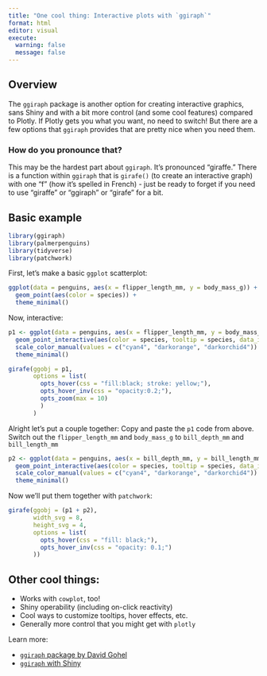```yaml
---
title: "One cool thing: Interactive plots with `ggiraph`"
format: html
editor: visual
execute:
  warning: false
  message: false
---
```


## Overview

The `ggiraph` package is another option for creating interactive graphics, sans Shiny and with a bit more control (and some cool features) compared to Plotly. If Plotly gets you what you want, no need to switch! But there are a few options that `ggiraph` provides that are pretty nice when you need them. 

### How do you pronounce that? 

This may be the hardest part about `ggiraph`. It's pronounced "giraffe." There is a function within `ggiraph` that is `girafe()` (to create an interactive graph) with one "f" (how it's spelled in French) - just be ready to forget if you need to use "giraffe" or "ggiraph" or "girafe" for a bit. 

## Basic example

```r
library(ggiraph)
library(palmerpenguins)
library(tidyverse)
library(patchwork)
```

First, let's make a basic `ggplot` scatterplot: 
```r
ggplot(data = penguins, aes(x = flipper_length_mm, y = body_mass_g)) +
  geom_point(aes(color = species)) +
  theme_minimal()
```

Now, interactive:
```r
p1 <- ggplot(data = penguins, aes(x = flipper_length_mm, y = body_mass_g)) +
  geom_point_interactive(aes(color = species, tooltip = species, data_id = species)) +
  scale_color_manual(values = c("cyan4", "darkorange", "darkorchid4")) +
  theme_minimal()
```

```r
girafe(ggobj = p1,
       options = list(
         opts_hover(css = "fill:black; stroke: yellow;"),
         opts_hover_inv(css = "opacity:0.2;"),
         opts_zoom(max = 10)
         )
       )
```

Alright let's put a couple together: Copy and paste the `p1` code from above. Switch out the `flipper_length_mm` and `body_mass_g` to `bill_depth_mm` and `bill_length_mm`

```r
p2 <- ggplot(data = penguins, aes(x = bill_depth_mm, y = bill_length_mm)) +
  geom_point_interactive(aes(color = species, tooltip = species, data_id = species)) +
  scale_color_manual(values = c("cyan4", "darkorange", "darkorchid4")) +
  theme_minimal()
```

Now we'll put them together with `patchwork`:

```r
girafe(ggobj = (p1 + p2), 
       width_svg = 8, 
       height_svg = 4,
       options = list(
         opts_hover(css = "fill: black;"),
         opts_hover_inv(css = "opacity: 0.1;")
       ))
```

## Other cool things:

- Works with `cowplot`, too!
- Shiny operability (including on-click reactivity)
- Cool ways to customize tooltips, hover effects, etc.
- Generally more control that you might get with `plotly`

Learn more: 

- [`ggiraph` package by David Gohel](https://davidgohel.github.io/ggiraph/)
- [`ggiraph` with Shiny](https://davidgohel.github.io/ggiraph/articles/offcran/shiny.html)
